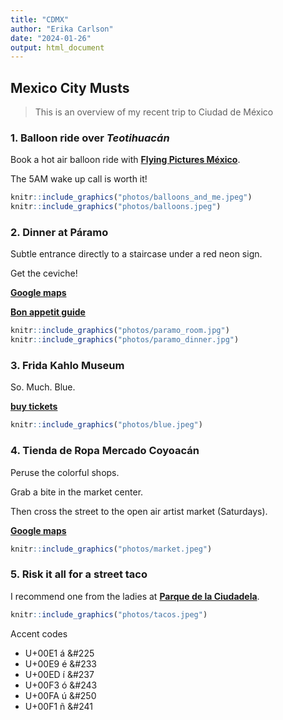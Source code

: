 ```yaml
---
title: "CDMX"
author: "Erika Carlson"
date: "2024-01-26"
output: html_document
---
```


## Mexico City Musts

> This is an overview of my recent trip to Ciudad de México

### 1. Balloon ride over *Teotihuacán*
Book a hot air balloon ride with [**Flying Pictures México**](https://flyingpictures.mx/).

The 5AM wake up call is worth it!

```r
knitr::include_graphics("photos/balloons_and_me.jpeg")
knitr::include_graphics("photos/balloons.jpeg")
```

### 2. Dinner at Páramo
Subtle entrance directly to a staircase under a red neon sign.

Get the ceviche!

[**Google maps**](https://maps.app.goo.gl/3KfHqf8LXdGNZufs6)

[**Bon appetit guide**](https://www.bonappetit.com/city-guides/mexico-city/venue/paramo) 

```r
knitr::include_graphics("photos/paramo_room.jpg")
knitr::include_graphics("photos/paramo_dinner.jpg")
```


### 3. Frida Kahlo Museum
So. Much. Blue.

[**buy tickets**](https://www.museofridakahlo.org.mx/visita/#rates)

```r
knitr::include_graphics("photos/blue.jpeg")
```

### 4. Tienda de Ropa Mercado Coyoacán
Peruse the colorful shops.

Grab a bite in the market center.

Then cross the street to the open air artist market (Saturdays).

[**Google maps**](https://maps.app.goo.gl/s9zKGm6ATgYaqbZW9)

```r
knitr::include_graphics("photos/market.jpeg")
```

### 5. Risk it all for a street taco
I recommend one from the ladies at [**Parque de la Ciudadela**](https://maps.app.goo.gl/1NLyoBC9tGYzXuuj7).

```r
knitr::include_graphics("photos/tacos.jpeg")
```

Accent codes

- U+00E1	á	&#225
- U+00E9	é	&#233
- U+00ED	í	&#237
- U+00F3	ó	&#243
- U+00FA	ú	&#250
- U+00F1	ñ	&#241
